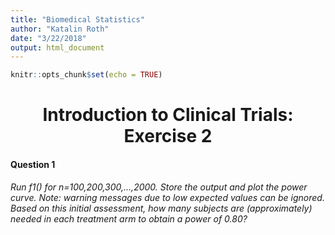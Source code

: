 ```yaml
---
title: "Biomedical Statistics"
author: "Katalin Roth"
date: "3/22/2018"
output: html_document
---
```


```r
knitr::opts_chunk$set(echo = TRUE)
```

<center> <h1>Introduction to Clinical Trials: Exercise 2</h1> </center>

#### Question 1
*Run f1() for n=100,200,300,...,2000. Store the output and plot the power curve. Note: warning messages due to low expected values can be ignored. Based on this initial assessment, how many subjects are (approximately) needed in each treatment arm to obtain a power of 0.80?*


